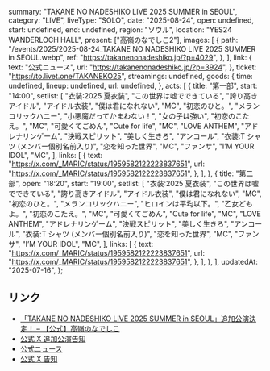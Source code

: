   summary: "TAKANE NO NADESHIKO LIVE 2025 SUMMER in SEOUL",
  category: "LIVE",
  liveType: "SOLO",
  date: "2025-08-24",
  open: undefined,
  start: undefined,
  end: undefined,
  region: "ソウル",
  location: "YES24 WANDERLOCH HALL",
  present: ["高嶺のなでしこ2"],
  images: [
    {
      path: "/events/2025/2025-08-24_TAKANE NO NADESHIKO LIVE 2025 SUMMER in SEOUL.webp",
      ref: "https://takanenonadeshiko.jp/?p=4029",
    },
  ],
  link: {
    text: "公式ニュース",
    url: "https://takanenonadeshiko.jp/?p=3924",
  },
  ticket: "https://to.livet.one/TAKANEKO25",
  streamings: undefined,
  goods: {
    time: undefined,
    lineup: undefined,
    url: undefined,
  },
  acts: [
    {
      title: "第一部",
      start: "14:00",
      setlist: [
        "衣装:2025 夏衣装",
        "この世界は嘘でできている",
        "誇り高きアイドル",
        "アイドル衣装",
        "僕は君になれない",
        "MC",
        "初恋のひと。",
        "メランコリックハニー",
        "小悪魔だってかまわない！",
        "女の子は強い",
        "初恋のこたえ。",
        "MC",
        "可愛くてごめん",
        "Cute for life",
        "MC",
        "LOVE ANTHEM",
        "アドレナリンゲーム",
        "決戦スピリット",
        "美しく生きろ",
        "アンコール",
        "衣装:T シャツ (メンバー個別名前入り)",
        "恋を知った世界",
        "MC",
        "ファンサ",
        "I’M YOUR IDOL",
        "MC",
      ],
      links: [
        {
          text: "https://x.com/_MARIC/status/1959582122223837651",
          url: "https://x.com/_MARIC/status/1959582122223837651",
        },
      ],
    },
    {
      title: "第二部",
      open: "18:20",
      start: "19:00",
      setlist: [
        "衣装:2025 夏衣装",
        "この世界は嘘でできている",
        "誇り高きアイドル",
        "アイドル衣装",
        "僕は君になれない",
        "MC",
        "初恋のひと。",
        "メランコリックハニー",
        "ヒロインは平均以下。",
        "乙女どもよ。",
        "初恋のこたえ。",
        "MC",
        "可愛くてごめん",
        "Cute for life",
        "MC",
        "LOVE ANTHEM",
        "アドレナリンゲーム",
        "決戦スピリット",
        "美しく生きろ",
        "アンコール",
        "衣装:T シャツ (メンバー個別名前入り)",
        "恋を知った世界",
        "MC",
        "ファンサ",
        "I’M YOUR IDOL",
        "MC",
      ],
      links: [
        {
          text: "https://x.com/_MARIC/status/1959582122223837651",
          url: "https://x.com/_MARIC/status/1959582122223837651",
        },
      ],
    },
  ],
  updatedAt: "2025-07-16",
};

## リンク

- [「TAKANE NO NADESHIKO LIVE 2025 SUMMER in SEOUL」追加公演決定！ – 【公式】高嶺のなでしこ](https://takanenonadeshiko.jp/?p=4029)
- [公式 X 追加公演告知](https://x.com/takanenofficial/status/1945046207354605707)
- [公式ニュース](https://takanenonadeshiko.jp/?p=3924)
- [公式 X 告知](https://x.com/takanenofficial/status/1938583475768168797)
